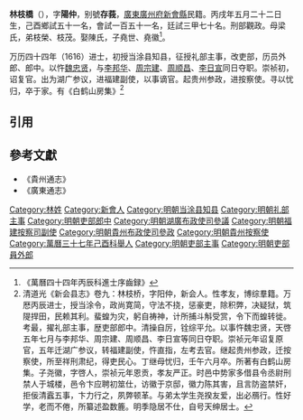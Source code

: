 '''林枝橋'''（{{bd|1586年|7月7日|1642年|}}），字'''陽仲'''，别號'''存莪'''，[[廣東|廣東]][[廣州府|廣州府]][[新會縣|新會縣]]民籍。丙戌年五月二十二日生，己酉鄉試五十一名，會試一百五十一名，廷試三甲七十名。刑部觀政。母梁氏，弟枝榮、枝茂。娶陳氏，子堯世、堯徽<ref>《萬曆四十四年丙辰科進士序齒録》</ref>。

万历四十四年（1616）进士，初授当涂县知县，征授礼部主事，改吏部，历员外郎、郎中。以忤[[魏忠贤|魏忠贤]]，与[[李邦华|李邦华]]、[[周宗建|周宗建]]、[[周顺昌|周顺昌]]、[[李日宣|李日宣]]同日夺职。崇祯初，诏复官。出为湖广参议，进福建副使，以事谪官。起贵州参政，进按察使。寻以忧归，卒于家。有《白鹤山房集》<ref>清道光《新会县志》卷九：林枝桥，字阳仲，新会人。性孝友，博综羣籍。万厯丙辰进士，授当涂令，政尚寛简，守法不挠，惩豪吏，除积弊，决疑狱，筑隄捍田，民赖其利。蜚蝗为灾，躬自祷神，计所捕斗斛受赏，令下而蝗转徙。考最，擢礼部主事，歴吏部郎中。清操自厉，铨综平允。以事忤魏忠贤，天啓五年七月与李邦华、周宗建、周顺昌、李日宣等同日夺职。崇祯元年诏复原官，五年迁湖广参议，转福建副使，忤直指，左考去官。继起贵州参政，迁按察使，所至祥刑肃纪，得吏民心。丁继母忧归，壬午六月卒。所著有白鹤山房集。子尧徽，字啓人，崇祯元年恩贡，孝友严正。时邑中势家多借县令丞尉刑禁人于城楼，邑令卞应聘初筮仕，访徽于京邸，徽力陈其害，且言防盗禁奸，拒佞清蠧五事，卞力行之，夙弊顿革。与弟太学生尧揆友爱，出必鴈行。性好学，老而不倦，所纂述盈数簏。明季隐居不仕，自号天绅居士。</ref>

==引用==
{{reflist}}

==參考文獻==
*《貴州通志》
*《廣東通志》

{{萬曆四十四年丙辰科殿試金榜}}
{{DEFAULTSORT:Lin林}}
[[Category:林姓|Category:林姓]]
[[Category:新會人|Category:新會人]]
[[Category:明朝当涂县知县|Category:明朝当涂县知县]]
[[Category:明朝礼部主事|Category:明朝礼部主事]]
[[Category:明朝吏部郎中|Category:明朝吏部郎中]]
[[Category:明朝湖廣布政使司參議|Category:明朝湖廣布政使司參議]]
[[Category:明朝福建按察司副使|Category:明朝福建按察司副使]][[Category:明朝貴州布政使司參政|Category:明朝貴州布政使司參政]]
[[Category:明朝貴州按察使|Category:明朝貴州按察使]]
[[Category:萬曆三十七年己酉科舉人|Category:萬曆三十七年己酉科舉人]]
[[Category:明朝吏部主事|Category:明朝吏部主事]]
[[Category:明朝吏部員外郎|Category:明朝吏部員外郎]]